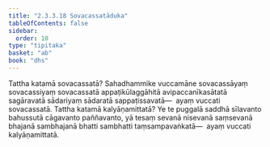 ```yaml
---
title: "2.3.3.18 Sovacassatāduka"
tableOfContents: false
sidebar:
  order: 10
type: "tipitaka"
basket: "ab"
book: "dhs"
---
```



<DynamicBreadcrumb />

<Division number="1334" book="dhs">

<Paragraph number="2039" book="dhs">
Tattha katamā sovacassatā? Sahadhammike vuccamāne sovacassāyaṃ sovacassiyaṃ sovacassatā appaṭikūlaggāhitā avipaccanīkasātatā sagāravatā sādariyaṃ sādaratā sappaṭissavatā—  ayaṃ vuccati sovacassatā.
</Paragraph>

</Division>
<Division number="1335" book="dhs">

<Paragraph number="2040" book="dhs">
Tattha katamā kalyāṇamittatā? Ye te puggalā saddhā sīlavanto bahussutā cāgavanto paññavanto, yā tesaṃ sevanā nisevanā saṃsevanā bhajanā sambhajanā bhatti sambhatti taṃsampavaṅkatā—  ayaṃ vuccati kalyāṇamittatā.
</Paragraph>
</Division>